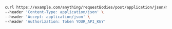 ```bash showLineNumbers copy filename="Request Body Post Application Json Map Obj usage example"
curl https://example.com/anything/requestBodies/post/application/json/map/objResponse \
--header 'Content-Type: application/json' \
--header 'Accept: application/json' \
--header 'Authorization: Token YOUR_API_KEY'
```

